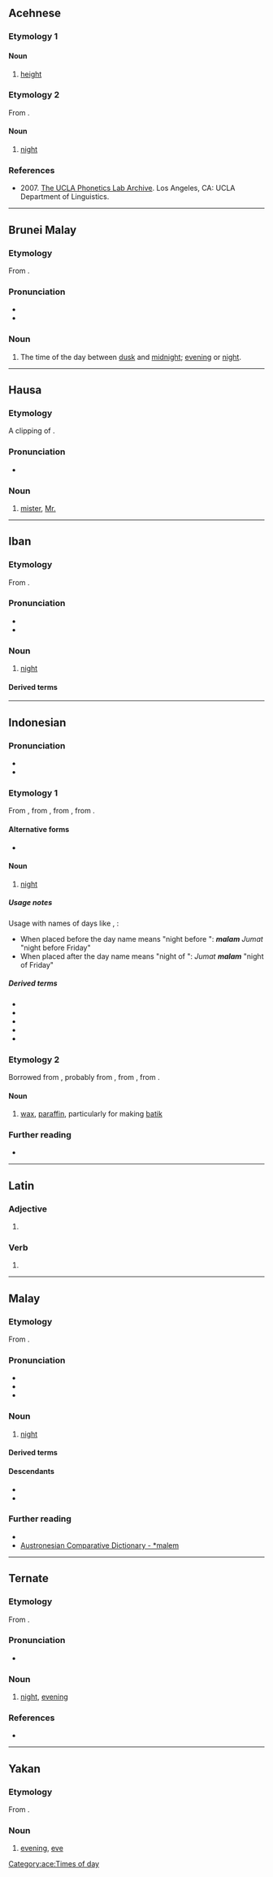 {{also|Malam|malām|mālam|maļam}}

==Acehnese==

===Etymology 1===

====Noun====
{{head|ace|noun}}

# [[height]]

===Etymology 2===
From {{der|ace|poz-pro|*maləm}}.

====Noun====
{{head|ace|noun}}

# [[night]]

===References===
* 2007. [http://archive.phonetics.ucla.edu/ The UCLA Phonetics Lab Archive]. Los Angeles, CA: UCLA Department of Linguistics.

[[Category:ace:Times of day]]

----

==Brunei Malay==

===Etymology===
{{dercat|kxd|poz-mly-pro|inh=1}}
From {{inh|kxd|poz-pro|*maləm}}.

===Pronunciation===
* {{IPA|kxd|/malam/}}
* {{hyph|kxd|ma|lam}}

===Noun===
{{head|kxd|noun}}

# The time of the day between [[dusk]] and [[midnight]]; [[evening]] or [[night]].

{{C|kxd|Times of day}}

----

==Hausa==

===Etymology===
A clipping of {{m|ha|malami}}.

===Pronunciation===
* {{ha-IPA|mālàm}}

===Noun===
{{ha-noun|m|mālàm|mā̀làmai|f=mālàmā}}

# [[mister]], [[Mr.]]

{{C|ha|Titles}}

----

==Iban==

===Etymology===
{{dercat|iba|poz-mly-pro|inh=1}}
From {{inh|iba|poz-pro|*maləm|t=night, darkness}}.

===Pronunciation===
* {{IPA|iba|/malam/}}
* {{hyph|iba|ma|lam}}

===Noun===
{{head|iba|noun}}

# [[night]]

====Derived terms====
{{der4|iba|demalam|semalam}}

{{C|iba|Times of day}}

----

==Indonesian==

===Pronunciation===
* {{IPA|id|/ˈmalam/}}
* {{rhymes|id|am|s=2}}

===Etymology 1===
{{dercat|kxd|poz-mly-pro|inh=1}}
From {{inh|id|ms|malam}}, from {{inh|id|ms-cla|malam}}, from {{inh|id|ms-old||tr=mālam}}, from {{inh|id|poz-pro|*maləm}}.

====Alternative forms====
* {{l|id|malem}} {{q|nonstandard}}

====Noun====
{{id-noun|pl=malam-malam}}

# [[night]]

=====Usage notes=====
Usage with names of days like {{m|id|Jumat||Friday}}, {{m|id|Senin||Monday}}:
* When placed before the day name means "night before {{smallcaps|day}}": '''''malam''' Jumat'' "night before Friday"
* When placed after the day name means "night of {{smallcaps|day}}": ''Jumat '''malam''''' "night of Friday"

=====Derived terms=====
* {{l|id|bermalam}}
* {{l|id|kemalaman}}
* {{l|id|malam-malam}}
* {{l|id|semalaman}}
* {{l|id|semalam}}

===Etymology 2===
Borrowed from {{bor|id|jv|malam|tr={{l|jv|ꦩꦭꦩ꧀|tr=-}}|t=}}, probably from {{der|id|gu|મલમ|t=ointment or paste made of wax}}, from {{der|id|fa|مرهم|tr=marham}}, from {{der|id|ar|مَرْهَم}}.

====Noun====
{{id-noun}}

# [[wax]], [[paraffin]], particularly for making [[batik]]

===Further reading===
* {{R:KBBI Daring}}

{{C|id|Times of day}}

----

==Latin==

===Adjective===
{{la-adj-form|malam}}

# {{inflection of|la|malus||acc|f|s}}

===Verb===
{{la-verb-form|mālam}}

# {{inflection of|la|mālō||1|s|futr|actv|ind}}

----

==Malay==

===Etymology===
{{dercat|ms|poz-mly-pro|inh=1}}
From {{inh|ms|poz-pro|*maləm|t=night, darkness}}.

===Pronunciation===
* {{IPA|ms|/malam/}}
* {{rhymes|ms|alam|lam|am}}
* {{audio|ms|ms-MY-malam.ogg|Audio (MY)}}

===Noun===
{{ms-noun|j=مالم}}

# [[night]]
#: {{uxi|ms|Selamat '''malam'''|Good'''night'''}}
#: {{ant|ms|siang|hari}}

====Derived terms====
{{der4|ms|semalam}}

====Descendants====
* {{desc|id|malam}}
* {{desc|bor=1|tft|malam}}

===Further reading===
* {{R:PRPM}}
* [https://www.trussel2.com/acd/acd-s_m.htm#11519 Austronesian Comparative Dictionary - *malem]

{{C|ms|Times of day}}

----

==Ternate==

===Etymology===
From {{der|tft|ms|malam}}.

===Pronunciation===
* {{IPA|tft|[ˈma.lam]}}

===Noun===
{{head|tft|noun}}

# [[night]], [[evening]]

===References===
* {{R:tft:Hayami-Allen:2001}}

{{C|tft|Times of day}}

----

==Yakan==

===Etymology===
From {{der|yka|poz-pro|*maləm}}.

===Noun===
{{head|yka|noun}}

# [[evening]], [[eve]]

{{C|yka|Times of day}}